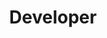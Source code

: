 ---
templateKey: experience
order: 6
title: Developer
org: Sparkbox
orgLink: https://seesparkbox.com
type: tech
dates: June 2017 to Present
skills: 
  - HTML
  - CSS
  - JavaScript
  - SASS
  - React
  - Node
summary: Working with clients to create better web experiences. Building a variety of different types of sites from one-page designs to large e-commerce sites.
---